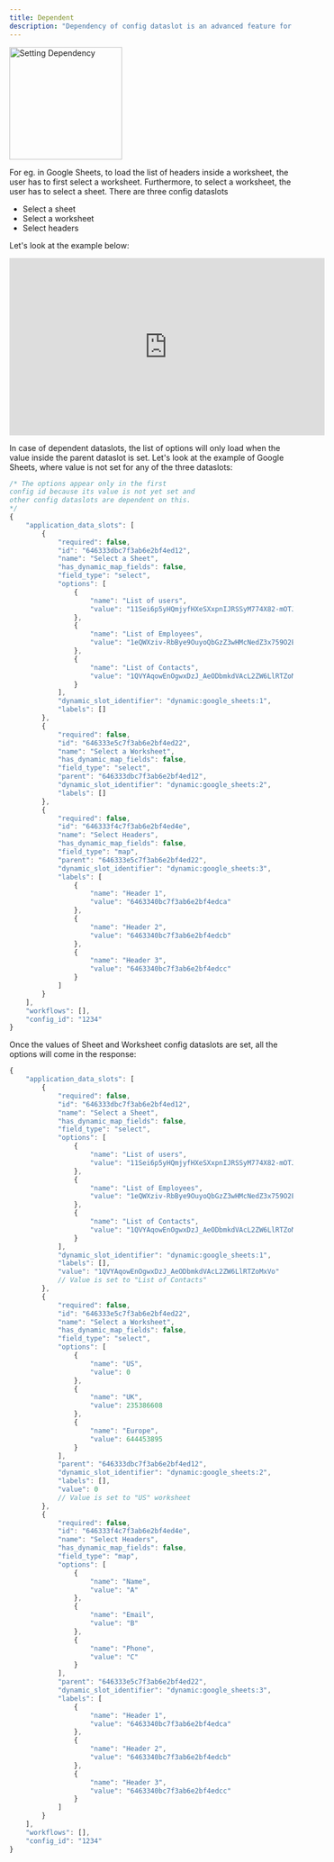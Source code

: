```yaml
---
title: Dependent
description: "Dependency of config dataslot is an advanced feature for certain fields that require dependency on previous config dataslot."
---
```


<img height="200" src="/images/dependent_field.png" alt="Setting Dependency"/>

For eg. in Google Sheets, to load the list of headers inside a worksheet, the user has to first select a worksheet. Furthermore, to select a worksheet, the user has to select a sheet. There are three config dataslots

+ Select a sheet
+ Select a worksheet
+ Select headers


Let's look at the example below:

<iframe
  width="560"
  height="315"
  src="https://www.loom.com/share/de75bc2559b94523b0fb426dbb946b13?sid=580fc90c-7d64-4801-ac6e-51dc04b3146f"
  title="Setting Google sheet dependency"
  frameborder="0"
  allow="accelerometer; autoplay; clipboard-write; encrypted-media; gyroscope; picture-in-picture"
  allowfullscreen
  style={{ width: '100%', borderRadius: '0.5rem' }}
></iframe>

In case of dependent dataslots, the list of options will only load when the value inside the parent dataslot is set. Let's look at the example of 
Google Sheets, where value is not set for any of the three dataslots:

```JavaScript
/* The options appear only in the first 
config id because its value is not yet set and 
other config dataslots are dependent on this.
*/
{
    "application_data_slots": [
        {
            "required": false,
            "id": "646333dbc7f3ab6e2bf4ed12",
            "name": "Select a Sheet",
            "has_dynamic_map_fields": false,
            "field_type": "select",
            "options": [
                {
                    "name": "List of users",
                    "value": "11Sei6p5yHQmjyfHXeSXxpnIJRSSyM774X82-mOTJNe4"
                },
                {
                    "name": "List of Employees",
                    "value": "1eQWXziv-RbBye9OuyoQbGzZ3wHMcNedZ3x759O2EeZo"
                },
                {
                    "name": "List of Contacts",
                    "value": "1QVYAqowEnOgwxDzJ_AeODbmkdVAcL2ZW6LlRTZoMxVo"
                }
            ],
            "dynamic_slot_identifier": "dynamic:google_sheets:1",
            "labels": []
        },
        {
            "required": false,
            "id": "646333e5c7f3ab6e2bf4ed22",
            "name": "Select a Worksheet",
            "has_dynamic_map_fields": false,
            "field_type": "select",
            "parent": "646333dbc7f3ab6e2bf4ed12",
            "dynamic_slot_identifier": "dynamic:google_sheets:2",
            "labels": []
        },
        {
            "required": false,
            "id": "646333f4c7f3ab6e2bf4ed4e",
            "name": "Select Headers",
            "has_dynamic_map_fields": false,
            "field_type": "map",
            "parent": "646333e5c7f3ab6e2bf4ed22",
            "dynamic_slot_identifier": "dynamic:google_sheets:3",
            "labels": [
                {
                    "name": "Header 1",
                    "value": "6463340bc7f3ab6e2bf4edca"
                },
                {
                    "name": "Header 2",
                    "value": "6463340bc7f3ab6e2bf4edcb"
                },
                {
                    "name": "Header 3",
                    "value": "6463340bc7f3ab6e2bf4edcc"
                }
            ]
        }
    ],
    "workflows": [],
    "config_id": "1234"
}
```

Once the values of Sheet and Worksheet config dataslots are set, all the options will come in the response:

```JavaScript
{
    "application_data_slots": [
        {
            "required": false,
            "id": "646333dbc7f3ab6e2bf4ed12",
            "name": "Select a Sheet",
            "has_dynamic_map_fields": false,
            "field_type": "select",
            "options": [
                {
                    "name": "List of users",
                    "value": "11Sei6p5yHQmjyfHXeSXxpnIJRSSyM774X82-mOTJNe4"
                },
                {
                    "name": "List of Employees",
                    "value": "1eQWXziv-RbBye9OuyoQbGzZ3wHMcNedZ3x759O2EeZo"
                },
                {
                    "name": "List of Contacts",
                    "value": "1QVYAqowEnOgwxDzJ_AeODbmkdVAcL2ZW6LlRTZoMxVo"
                }
            ],
            "dynamic_slot_identifier": "dynamic:google_sheets:1",
            "labels": [],
            "value": "1QVYAqowEnOgwxDzJ_AeODbmkdVAcL2ZW6LlRTZoMxVo"
            // Value is set to "List of Contacts"
        },
        {
            "required": false,
            "id": "646333e5c7f3ab6e2bf4ed22",
            "name": "Select a Worksheet",
            "has_dynamic_map_fields": false,
            "field_type": "select",
            "options": [
                {
                    "name": "US",
                    "value": 0
                },
                {
                    "name": "UK",
                    "value": 235386608
                },
                {
                    "name": "Europe",
                    "value": 644453895
                }
            ],
            "parent": "646333dbc7f3ab6e2bf4ed12",
            "dynamic_slot_identifier": "dynamic:google_sheets:2",
            "labels": [],
            "value": 0
            // Value is set to "US" worksheet
        },
        {
            "required": false,
            "id": "646333f4c7f3ab6e2bf4ed4e",
            "name": "Select Headers",
            "has_dynamic_map_fields": false,
            "field_type": "map",
            "options": [
                {
                    "name": "Name",
                    "value": "A"
                },
                {
                    "name": "Email",
                    "value": "B"
                },
                {
                    "name": "Phone",
                    "value": "C"
                }
            ],
            "parent": "646333e5c7f3ab6e2bf4ed22",
            "dynamic_slot_identifier": "dynamic:google_sheets:3",
            "labels": [
                {
                    "name": "Header 1",
                    "value": "6463340bc7f3ab6e2bf4edca"
                },
                {
                    "name": "Header 2",
                    "value": "6463340bc7f3ab6e2bf4edcb"
                },
                {
                    "name": "Header 3",
                    "value": "6463340bc7f3ab6e2bf4edcc"
                }
            ]
        }
    ],
    "workflows": [],
    "config_id": "1234"
}
```

